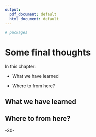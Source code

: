 ```yaml
---
output:
  pdf_document: default
  html_document: default
---
```



<!-- 
This file by Martin Monkman is licensed under a Creative Commons Attribution 4.0 International License. 
-->



```r

# packages

```


# Some final thoughts {#final-thoughts}

In this chapter:

* What we have learned

* Where to from here?




## What we have learned



## Where to from here?



-30-